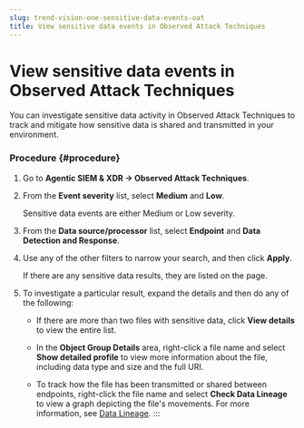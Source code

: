 ```yaml
---
slug: trend-vision-one-sensitive-data-events-oat
title: View sensitive data events in Observed Attack Techniques
---
```

# View sensitive data events in Observed Attack Techniques

You can investigate sensitive data activity in Observed Attack Techniques to track and mitigate how sensitive data is shared and transmitted in your environment.

### Procedure {#procedure}

1.  Go to **Agentic SIEM & XDR → Observed Attack Techniques**.

2.  From the **Event severity** list, select **Medium** and **Low**.

    Sensitive data events are either Medium or Low severity.

3.  From the **Data source/processor** list, select **Endpoint** and **Data Detection and Response**.

4.  Use any of the other filters to narrow your search, and then click **Apply**.

    If there are any sensitive data results, they are listed on the page.

5.  To investigate a particular result, expand the details and then do any of the following:

    - If there are more than two files with sensitive data, click **View details** to view the entire list.

    - In the **Object Group Details** area, right-click a file name and select **Show detailed profile** to view more information about the file, including data type and size and the full URI.

    - To track how the file has been transmitted or shared between endpoints, right-click the file name and select **Check Data Lineage** to view a graph depicting the file's movements. For more information, see [Data Lineage](data-lineage.mdx).
:::
